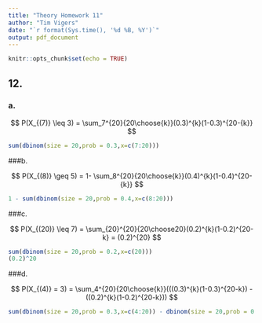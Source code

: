 ```yaml
---
title: "Theory Homework 11"
author: "Tim Vigers"
date: "`r format(Sys.time(), '%d %B, %Y')`"
output: pdf_document
---
```


```r
knitr::opts_chunk$set(echo = TRUE)
```

## 12. 
### a. 

$$
P(X_{(7)} \leq 3) = \sum_7^{20}{20\choose{k}}(0.3)^{k}(1-0.3)^{20-{k}}
$$

```r
sum(dbinom(size = 20,prob = 0.3,x=c(7:20)))
```

###b. 

$$
P(X_{(8)} \geq 5) = 1- \sum_8^{20}{20\choose{k}}(0.4)^{k}(1-0.4)^{20-{k}}
$$

```r
1 - sum(dbinom(size = 20,prob = 0.4,x=c(8:20)))
```

###c. 

$$
P(X_{(20)} \leq 7) = \sum_{20}^{20}{20\choose20}(0.2)^{k}(1-0.2)^{20-k} = (0.2)^{20}
$$

```r
sum(dbinom(size = 20,prob = 0.2,x=c(20)))
(0.2)^20
```

###d. 

$$
P(X_{(4)} = 3) = \sum_4^{20}{20\choose{k}}(((0.3)^{k}(1-0.3)^{20-k}) - ((0.2)^{k}(1-0.2)^{20-k}))
$$

```r
sum(dbinom(size = 20,prob = 0.3,x=c(4:20)) - dbinom(size = 20,prob = 0.2,x=c(4:20)))
```